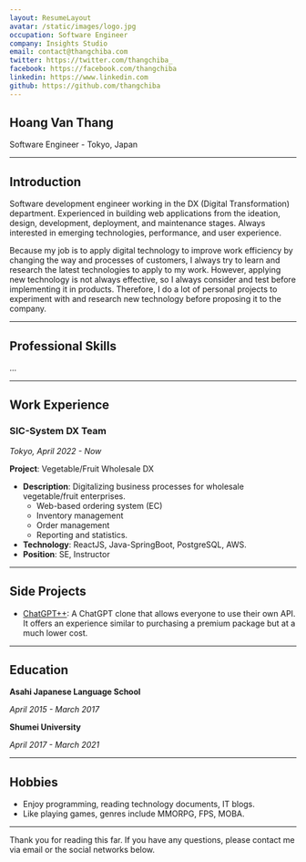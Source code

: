 ```yaml
---
layout: ResumeLayout
avatar: /static/images/logo.jpg
occupation: Software Engineer
company: Insights Studio
email: contact@thangchiba.com
twitter: https://twitter.com/thangchiba_
facebook: https://facebook.com/thangchiba
linkedin: https://www.linkedin.com
github: https://github.com/thangchiba
---
```



## Hoang Van Thang
Software Engineer - Tokyo, Japan

---

## Introduction
Software development engineer working in the DX (Digital Transformation) department.
Experienced in building web applications from the ideation, design, development, deployment, and maintenance stages.
Always interested in emerging technologies, performance, and user experience.

Because my job is to apply digital technology to improve work efficiency by changing the way and processes of customers, I always try to learn and research the latest technologies to apply to my work.
However, applying new technology is not always effective, so I always consider and test before implementing it in products.
Therefore, I do a lot of personal projects to experiment with and research new technology before proposing it to the company.

---

## Professional Skills
...

---

## Work Experience
### SIC-System DX Team
_Tokyo, April 2022 - Now_

**Project**: Vegetable/Fruit Wholesale DX

- **Description**: Digitalizing business processes for wholesale vegetable/fruit enterprises.
  - Web-based ordering system (EC)
  - Inventory management
  - Order management
  - Reporting and statistics.
- **Technology**: ReactJS, Java-SpringBoot, PostgreSQL, AWS.
- **Position**: SE, Instructor

---

## Side Projects

- [ChatGPT++](https://github.com/thangchiba/ReactJS-ChatGPT): A ChatGPT clone that allows everyone to use their own API. It offers an experience similar to purchasing a premium package but at a much lower cost.

---

## Education

**Asahi Japanese Language School**

_April 2015 - March 2017_

**Shumei University**

_April 2017 - March 2021_

---

## Hobbies

- Enjoy programming, reading technology documents, IT blogs.
- Like playing games, genres include MMORPG, FPS, MOBA.

---

Thank you for reading this far. If you have any questions, please contact me via email or the social networks below.
<SocialAccounts />
